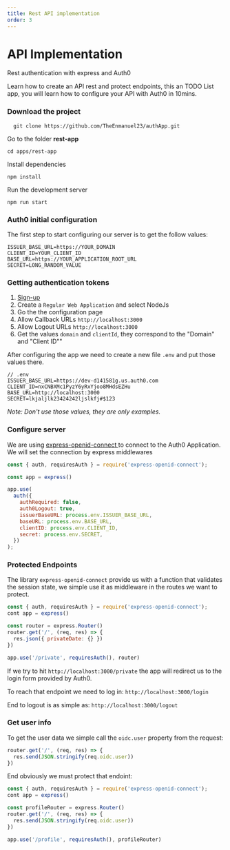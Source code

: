 ```yaml
---
title: Rest API implementation
order: 3
---
```


# API Implementation
Rest authentication with express and Auth0 

Learn how to create an API rest and protect endpoints, this an TODO List app, you will learn how to configure your API with Auth0 in 10mins.

### Download the project
```
  git clone https://github.com/TheEnmanuel23/authApp.git
```

Go to the folder **rest-app**
```
cd apps/rest-app
```

Install dependencies
```
npm install
```

Run the development server
```
npm run start
```

### Auth0 initial configuration
The first step to start configuring our server is to get the follow values:
```
ISSUER_BASE_URL=https://YOUR_DOMAIN
CLIENT_ID=YOUR_CLIENT_ID
BASE_URL=https://YOUR_APPLICATION_ROOT_URL
SECRET=LONG_RANDOM_VALUE
```

### Getting authentication tokens
1. [Sign-up](https://auth0.com/signup?promo=sup&place=in-blog-banner&type=link&text=get-started&origin=blog)
2. Create a `Regular Web Application` and select NodeJs
3. Go the the configuration page
4. Allow Callback URLs `http://localhost:3000`
5. Allow Logout URLs `http://localhost:3000`
5. Get the values `domain` and `clientId`, they correspond to the "Domain" and "Client ID""

After configuring the app we need to create a new file `.env` and put those values there.
```
// .env 
ISSUER_BASE_URL=https://dev-d141581g.us.auth0.com
CLIENT_ID=nxCNBXMc1PyzY6yRxYjoo8MHdsEZHu
BASE_URL=http://localhost:3000
SECRET=lkjaljlk23424242ljslkfj#$123
```
*Note: Don't use those values, they are only examples.*

### Configure server
We are using [express-openid-connect  ](https://github.com/auth0/express-openid-connect) to connect to the Auth0 Application. 
We will set the connection by express middlewares
```js
const { auth, requiresAuth } = require('express-openid-connect');

const app = express()

app.use(
  auth({
    authRequired: false,
    auth0Logout: true,
    issuerBaseURL: process.env.ISSUER_BASE_URL,
    baseURL: process.env.BASE_URL,
    clientID: process.env.CLIENT_ID,
    secret: process.env.SECRET,
  })
);
```

### Protected Endpoints
The library `express-openid-connect` provide us with a function that validates the session state, we simple use it as middleware in the routes we want to protect.

```js
const { auth, requiresAuth } = require('express-openid-connect');
cont app = express()

const router = express.Router()
router.get('/', (req, res) => {
  res.json({ privateDate: {} })
})

app.use('/private', requiresAuth(), router)
```

If we try to hit `http://localhost:3000/private` the app will redirect us to the login form provided by Auth0.

To reach that endpoint we need to log in:
`http://localhost:3000/login`

End to logout is as simple as:
`http://localhost:3000/logout`


### Get user info
To get the user data we simple call the `oidc.user` property from the request:
```js
router.get('/', (req, res) => {
  res.send(JSON.stringify(req.oidc.user))
})
```

End obviously we must protect that endoint:
```js
const { auth, requiresAuth } = require('express-openid-connect');
cont app = express()

const profileRouter = express.Router()
router.get('/', (req, res) => {
  res.send(JSON.stringify(req.oidc.user))
})

app.use('/profile', requiresAuth(), profileRouter)
```
